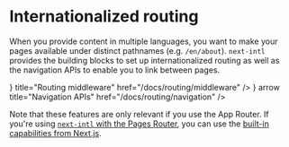 
# Internationalized routing

When you provide content in multiple languages, you want to make your pages available under distinct pathnames (e.g. `/en/about`). `next-intl` provides the building blocks to set up internationalized routing as well as the navigation APIs to enable you to link between pages.

<div className="mt-8 flex flex-col gap-4 md:w-1/2">
  <Card
    arrow
    icon={<BoltIcon />}
    title="Routing middleware"
    href="/docs/routing/middleware"
  />
  <Card
    icon={<LinkIcon />}
    arrow
    title="Navigation APIs"
    href="/docs/routing/navigation"
  />
</div>

Note that these features are only relevant if you use the App Router. If you're using [`next-intl` with the Pages Router](/docs/getting-started/pages-router), you can use the [built-in capabilities from Next.js](https://nextjs.org/docs/pages/building-your-application/routing/internationalization).
